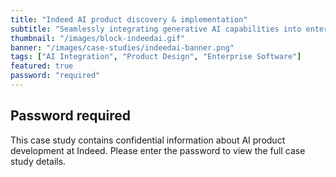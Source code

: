 ```yaml
---
title: "Indeed AI product discovery & implementation"
subtitle: "Seamlessly integrating generative AI capabilities into enterprise recruitment software"
thumbnail: "/images/block-indeedai.gif"
banner: "/images/case-studies/indeedai-banner.png"
tags: ["AI Integration", "Product Design", "Enterprise Software"]
featured: true
password: "required"
---
```


## Password required

This case study contains confidential information about AI product development at Indeed. Please enter the password to view the full case study details.

